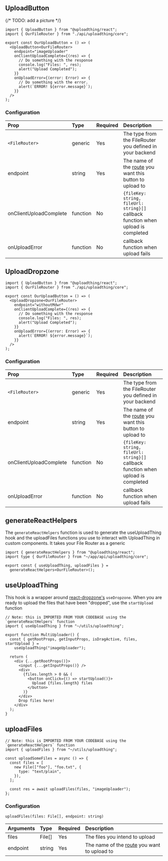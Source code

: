 ## UploadButton

{/* TODO: add a picture */}

```tsx
import { UploadButton } from "@uploadthing/react";
import { OurFileRouter } from "./api/uploadthing/core";

export const OurUploadButton = () => (
  <UploadButton<OurFileRouter>
    endpoint="imageUploader"
    onClientUploadComplete={(res) => {
      // Do something with the response
      console.log("Files: ", res);
      alert("Upload Completed");
    }}
    onUploadError={(error: Error) => {
      // Do something with the error.
      alert(`ERROR! ${error.message}`);
    }}
  />
);
```

### Configuration

| Prop                   | Type     | Required | Description                                                                       |
| :--------------------- | :------- | :------- | :-------------------------------------------------------------------------------- |
| `<FileRouter>`         | generic  | Yes      | The type from the FileRouter you defined in your backend                          |
| endpoint               | string   | Yes      | The name of the [route](./server#FileRouter) you want this button to upload to    |
| onClientUploadComplete | function | No       | `{fileKey: string, fileUrl: string}[]` callback function when upload is completed |
| onUploadError          | function | No       | callback function when upload fails                                               |

## UploadDropzone

```tsx
import { UploadButton } from "@uploadthing/react";
import { OurFileRouter } from "./api/uploadthing/core";

export const OurUploadButton = () => (
  <UploadDropzone<OurFileRouter>
    endpoint="withoutMdwr"
    onClientUploadComplete={(res) => {
      // Do something with the response
      console.log("Files: ", res);
      alert("Upload Completed");
    }}
    onUploadError={(error: Error) => {
      alert(`ERROR! ${error.message}`);
    }}
  />
);
```

### Configuration

| Prop                   | Type     | Required | Description                                                                       |
| :--------------------- | :------- | :------- | :-------------------------------------------------------------------------------- |
| `<FileRouter>`         | generic  | Yes      | The type from the FileRouter you defined in your backend                          |
| endpoint               | string   | Yes      | The name of the [route](./server#FileRouter) you want this button to upload to    |
| onClientUploadComplete | function | No       | `{fileKey: string, fileUrl: string}[]` callback function when upload is completed |
| onUploadError          | function | No       | callback function when upload fails                                               |

## generateReactHelpers

The `generateReactHelpers` function is used to generate the useUploadThing hook and the uploadFiles functions you use to interact with UploadThing in custom components. It takes your File Router as a generic

```tsx
import { generateReactHelpers } from "@uploadthing/react";
import type { OurFileRouter } from "~/app/api/uploadthing/core";

export const { useUploadThing, uploadFiles } =
  generateReactHelpers<OurFileRouter>();
```

## useUploadThing

This hook is a wrapper around [react-dropzone's](https://react-dropzone.js.org/) `useDropzone`. When you are ready to upload the files that have been "dropped", use the `startUpload` function

```tsx
// Note: this is IMPORTED FROM YOUR CODEBASE using the `generateReactHelpers` function
import { useUploadThing } from "~/utils/uploadthing";

export function MultiUploader() {
  const { getRootProps, getInputProps, isDragActive, files, startUpload } =
    useUploadThing("imageUploader");

  return (
    <div {...getRootProps()}>
      <input {...getInputProps()} />
      <div>
        {files.length > 0 && (
          <button onClick={() => startUpload()}>
            Upload {files.length} files
          </button>
        )}
      </div>
      Drop files here!
    </div>
  );
}
```

## uploadFiles

```tsx
// Note: this is IMPORTED FROM YOUR CODEBASE using the `generateReactHelpers` function
import { uploadFiles } from "~/utils/uploadthing";

const uploadSomeFiles = async () => {
  const files = [
    new File(["foo"], "foo.txt", {
      type: "text/plain",
    }),
  ];

  const res = await uploadFiles(files, "imageUploader");
};
```

### Configuration

```tsx
uploadFiles(files: File[], endpoint: string)
```

| Arguments | Type   | Required | Description                                                        |
| :-------- | :----- | :------- | :----------------------------------------------------------------- |
| files     | File[] | Yes      | The files you intend to upload                                     |
| endpoint  | string | Yes      | The name of the [route](./server#FileRouter) you want to upload to |
